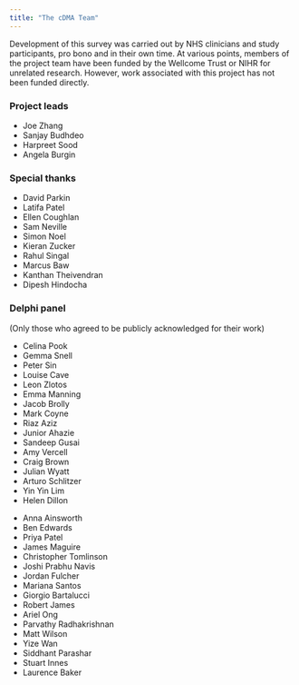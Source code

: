 ```yaml
---
title: "The cDMA Team"
---
```


::: {.callout-important}
Development of this survey was carried out by NHS clinicians and study participants, pro bono and in their own time. At various points, members of the project team have been funded by the Wellcome Trust or NIHR for unrelated research. However, work associated with this project has not been funded directly.    
:::

### Project leads

- Joe Zhang
- Sanjay Budhdeo
- Harpreet Sood
- Angela Burgin

### Special thanks

- David Parkin
- Latifa Patel
- Ellen Coughlan
- Sam Neville
- Simon Noel
- Kieran Zucker
- Rahul Singal
- Marcus Baw
- Kanthan Theivendran
- Dipesh Hindocha

### Delphi panel
(Only those who agreed to be publicly acknowledged for their work)

::: {.grid}

::: {.g-col-6}
- Celina Pook
- Gemma Snell
- Peter Sin
- Louise Cave
- Leon Zlotos
- Emma Manning
- Jacob Brolly
- Mark Coyne
- Riaz Aziz
- Junior Ahazie
- Sandeep Gusai
- Amy Vercell
- Craig Brown
- Julian Wyatt
- Arturo Schlitzer
- Yin Yin Lim
- Helen Dillon
:::

::: {.g-col-6}
- Anna Ainsworth
- Ben Edwards
- Priya Patel
- James Maguire
- Christopher Tomlinson
- Joshi Prabhu Navis
- Jordan Fulcher
- Mariana Santos
- Giorgio Bartalucci
- Robert James
- Ariel Ong
- Parvathy Radhakrishnan
- Matt Wilson
- Yize Wan
- Siddhant Parashar
- Stuart Innes
- Laurence Baker
:::

:::